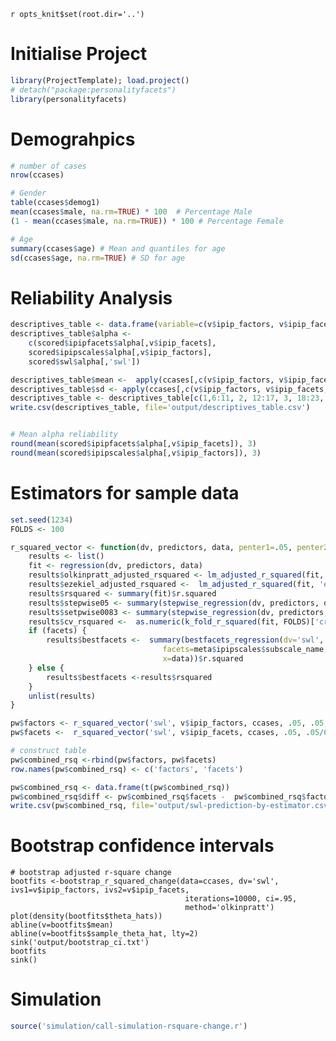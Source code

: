 `r opts_knit$set(root.dir='..')`      

# Initialise Project
```r
library(ProjectTemplate); load.project()
# detach("package:personalityfacets")
library(personalityfacets)
```             

# Demograhpics
```r
# number of cases
nrow(ccases)

# Gender
table(ccases$demog1)
mean(ccases$male, na.rm=TRUE) * 100  # Percentage Male
(1 - mean(ccases$male, na.rm=TRUE)) * 100 # Percentage Female

# Age
summary(ccases$age) # Mean and quantiles for age
sd(ccases$age, na.rm=TRUE) # SD for age
```

# Reliability Analysis
```r
descriptives_table <- data.frame(variable=c(v$ipip_factors, v$ipip_facets, 'swl'))
descriptives_table$alpha <-  
    c(scored$ipipfacets$alpha[,v$ipip_facets], 
    scored$ipipscales$alpha[,v$ipip_factors],
    scored$swl$alpha[,'swl'])

descriptives_table$mean <-  apply(ccases[,c(v$ipip_factors, v$ipip_facets, 'swl')], 2, mean)
descriptives_table$sd <- apply(ccases[,c(v$ipip_factors, v$ipip_facets, 'swl')], 2, sd)
descriptives_table <- descriptives_table[c(1,6:11, 2, 12:17, 3, 18:23, 4, 24:29, 5, 30:35, 36), ]
write.csv(descriptives_table, file='output/descriptives_table.csv')


# Mean alpha reliability
round(mean(scored$ipipfacets$alpha[,v$ipip_facets]), 3)
round(mean(scored$ipipscales$alpha[,v$ipip_factors]), 3)


```


# Estimators for sample data
```r
set.seed(1234)
FOLDS <- 100

r_squared_vector <- function(dv, predictors, data, penter1=.05, penter2=.05, facets=TRUE) {
    results <- list()
    fit <- regression(dv, predictors, data)
    results$olkinpratt_adjusted_rsquared <- lm_adjusted_r_squared(fit, 'olkinpratt')
    results$ezekiel_adjusted_rsquared <-  lm_adjusted_r_squared(fit, 'ezekiel')
    results$rsquared <- summary(fit)$r.squared
    results$stepwise05 <- summary(stepwise_regression(dv, predictors, data, penter1))$r.squared
    results$setpwise0083 <- summary(stepwise_regression(dv, predictors, data, penter2))$r.squared
    results$cv_rsquared <-  as.numeric(k_fold_r_squared(fit, FOLDS)['cross_validated_r_squared'])
    if (facets) {
        results$bestfacets <-  summary(bestfacets_regression(dv='swl', 
                                  facets=meta$ipipscales$subscale_name,  factors = meta$ipipscales$scale_name,
                                  x=data))$r.squared
    } else {
        results$bestfacets <-results$rsquared
    }
    unlist(results)
}

pw$factors <- r_squared_vector('swl', v$ipip_factors, ccases, .05, .05, facets=FALSE)
pw$facets <-  r_squared_vector('swl', v$ipip_facets, ccases, .05, .05/6, facets=TRUE)

# construct table
pw$combined_rsq <-rbind(pw$factors, pw$facets)
row.names(pw$combined_rsq) <- c('factors', 'facets')

pw$combined_rsq <- data.frame(t(pw$combined_rsq))
pw$combined_rsq$diff <- pw$combined_rsq$facets -  pw$combined_rsq$factors
write.csv(pw$combined_rsq, file='output/swl-prediction-by-estimator.csv')
```

# Bootstrap confidence intervals
```
# bootstrap adjusted r-square change
bootfits <-bootstrap_r_squared_change(data=ccases, dv='swl', ivs1=v$ipip_factors, ivs2=v$ipip_facets,
                                       iterations=10000, ci=.95,
                                       method='olkinpratt')
plot(density(bootfits$theta_hats))
abline(v=bootfits$mean)
abline(v=bootfits$sample_theta_hat, lty=2)
sink('output/bootstrap_ci.txt')
bootfits
sink()

```


# Simulation
```r
source('simulation/call-simulation-rsquare-change.r')
```

